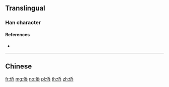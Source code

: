 {{character info/new}}
{{also|僑}}
==Translingual==

===Han character===
{{Han char|rn=9|rad=人|as=06|sn=8|four=|canj=OHKL|ids=⿰亻乔}}

====References====
* {{Han ref|kx=0102.291|hdz=10149.060|uh=4FA8|ud=20392}}

----

==Chinese==
{{zh-see|僑}}

[[fr:侨]]
[[mg:侨]]
[[no:侨]]
[[pl:侨]]
[[th:侨]]
[[zh:侨]]